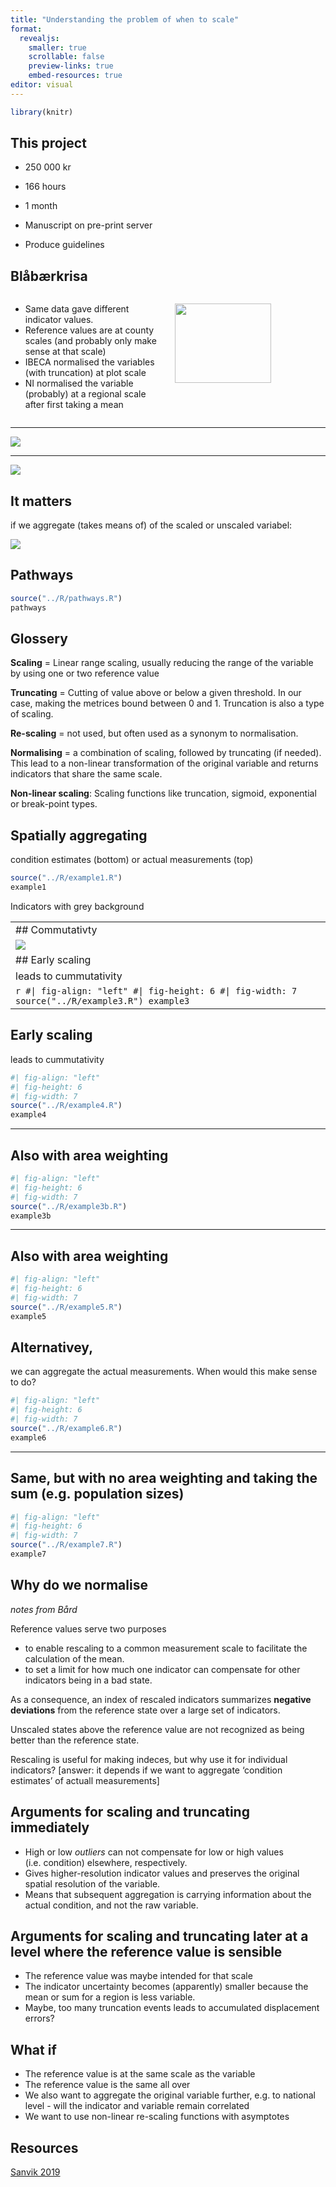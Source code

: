 ```yaml
---
title: "Understanding the problem of when to scale"
format: 
  revealjs:
    smaller: true
    scrollable: false
    preview-links: true
    embed-resources: true
editor: visual
---
```


```r
library(knitr)
```

## This project

-   250 000 kr

-   166 hours

-   1 month

-   Manuscript on pre-print server

-   Produce guidelines

## Blåbærkrisa

::: columns
::: {.column width="50%"}
-   Same data gave different indicator values.
-   Reference values are at county scales (and probably only make sense at that scale)
-   IBECA normalised the variables (with truncation) at plot scale
-   NI normalised the variable (probably) at a regional scale after first taking a mean
:::

::: {.column width="50%"}
![](img/billberry.PNG){width="80%"}
:::
:::

------------------------------------------------------------------------

![](img/billberry_graph.PNG)

------------------------------------------------------------------------

![](img/billberry_ibeca.PNG)

## It matters

if we aggregate (takes means of) of the scaled or unscaled variabel:

![](img/ASPT.png)

## Pathways

```r
source("../R/pathways.R")
pathways
```

## Glossery

**Scaling** = Linear range scaling, usually reducing the range of the variable by using one or two reference value

**Truncating** = Cutting of value above or below a given threshold. In our case, making the metrices bound between 0 and 1. Truncation is also a type of scaling.

**Re-scaling** = not used, but often used as a synonym to normalisation.

**Normalising** = a combination of scaling, followed by truncating (if needed). This lead to a non-linear transformation of the original variable and returns indicators that share the same scale.

**Non-linear scaling**: Scaling functions like truncation, sigmoid, exponential or break-point types.




## Spatially aggregating

condition estimates (bottom) or actual measurements (top)

```r
source("../R/example1.R")
example1
```

::: aside
Indicators with grey background
:::

------------------------------------------------------------------------
## Commutativty

![](img/commutativity.PNG)

## Early scaling

leads to cummutativity

```r
#| fig-align: "left"
#| fig-height: 6
#| fig-width: 7
source("../R/example3.R")
example3
```

------------------------------------------------------------------------

## Early scaling

leads to cummutativity

```r
#| fig-align: "left"
#| fig-height: 6
#| fig-width: 7
source("../R/example4.R")
example4
```

------------------------------------------------------------------------

## Also with area weighting

```r
#| fig-align: "left"
#| fig-height: 6
#| fig-width: 7
source("../R/example3b.R")
example3b
```

------------------------------------------------------------------------

## Also with area weighting

```r
#| fig-align: "left"
#| fig-height: 6
#| fig-width: 7
source("../R/example5.R")
example5
```


## Alternativey,

we can aggregate the actual measurements. When would this make sense to do?

```r
#| fig-align: "left"
#| fig-height: 6
#| fig-width: 7
source("../R/example6.R")
example6
```

------------------------------------------------------------------------

## Same, but with no area weighting and taking the sum (e.g. population sizes)

```r
#| fig-align: "left"
#| fig-height: 6
#| fig-width: 7
source("../R/example7.R")
example7
```


## Why do we normalise

*notes from Bård*

Reference values serve two purposes

-   to enable rescaling to a common measurement scale to facilitate the calculation of the mean.
-   to set a limit for how much one indicator can compensate for other indicators being in a bad state.

As a consequence, an index of rescaled indicators summarizes **negative deviations** from the reference state over a large set of indicators.

Unscaled states above the reference value are not recognized as being better than the reference state.

Rescaling is useful for making indeces, but why use it for individual indicators? \[answer: it depends if we want to aggregate 'condition estimates' of actuall measurements\]


## Arguments for scaling and truncating immediately

-   High or low *outliers* can not compensate for low or high values (i.e. condition) elsewhere, respectively.
-   Gives higher-resolution indicator values and preserves the original spatial resolution of the variable.
-   Means that subsequent aggregation is carrying information about the actual condition, and not the raw variable.

## Arguments for scaling and truncating later at a level where the reference value is sensible

-   The reference value was maybe intended for that scale
-   The indicator uncertainty becomes (apparently) smaller because the mean or sum for a region is less variable.
-   Maybe, too many truncation events leads to accumulated displacement errors?

## What if

-   The reference value is at the same scale as the variable
-   The reference value is the same all over
-   We also want to aggregate the original variable further, e.g. to national level - will the indicator and variable remain correlated
-   We want to use non-linear re-scaling functions with asymptotes  

## Resources

[Sanvik 2019](https://brage.nina.no/nina-xmlui/handle/11250/2631056)

